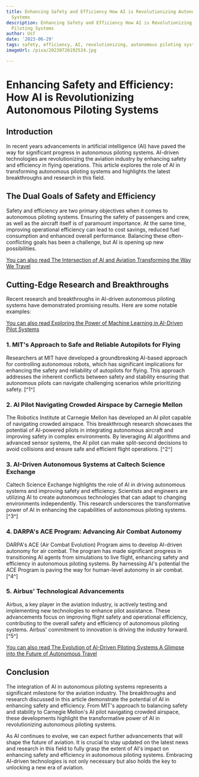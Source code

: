 ```yaml
---
title: Enhancing Safety and Efficiency How AI is Revolutionizing Autonomous Piloting
  Systems
description: Enhancing Safety and Efficiency How AI is Revolutionizing Autonomous
  Piloting Systems
author: Usf
date: '2023-06-29'
tags: safety, efficiency, AI, revolutionizing, autonomous piloting systems
imageUrl: /pixa/20230726192524.jpg

---
```

# Enhancing Safety and  Efficiency: How AI is Revolutionizing Autonomous Piloting  Systems

## Introduction

In recent years  advancements in artificial intelligence (AI) have paved the way for significant progress in autonomous piloting  systems. AI-driven  technologies are revolutionizing the aviation industry  by enhancing safety and efficiency in flying operations. This article explores  the role of AI in transforming autonomous piloting systems  and highlights the latest breakthroughs and research in this field.

## The Dual Goals of Safety and  Efficiency

Safety and efficiency are  two primary objectives when it comes to autonomous  piloting systems. Ensuring the safety of  passengers and crew, as well as  the aircraft itself is of paramount importance. At the same time, improving operational efficiency can  lead to cost savings, reduced fuel consumption and enhanced overall performance. Balancing these  often-conflicting goals has been a  challenge, but AI is opening up  new  possibilities.

[You can also read  The Intersection of AI and Aviation  Transforming the Way We Travel](The%20Intersection%20of%20AI%20and%20Aviation%20Transforming%20the%20Way%20We%20Travel)


## Cutting-Edge  Research and Breakthroughs

Recent research and breakthroughs in AI-driven autonomous piloting systems have demonstrated promising results. Here are some notable examples:

[You can also read Exploring the Power  of Machine Learning in AI-Driven Pilot Systems](Exploring%20the%20Power%20of%20Machine%20Learning%20in%20AI-Driven%20Pilot%20Systems)


### 1. MIT's Approach to Safe and Reliable Autopilots  for Flying

Researchers at MIT have  developed a groundbreaking AI-based approach for controlling autonomous robots, which has significant implications for enhancing the safety and reliability of autopilots for flying. This approach addresses the inherent conflicts between safety and stability ensuring that autonomous pilots can navigate challenging scenarios while prioritizing safety. [^1^]

### 2. AI Pilot  Navigating Crowded  Airspace  by Carnegie Mellon

The Robotics Institute at Carnegie  Mellon has developed an AI pilot capable of navigating crowded airspace. This  breakthrough research showcases the potential of AI-powered pilots in integrating autonomous aircraft and improving safety in complex environments. By leveraging AI algorithms  and advanced sensor systems, the AI pilot can make split-second decisions to avoid collisions  and ensure safe and  efficient flight operations. [^2^]

### 3. AI-Driven  Autonomous Systems at Caltech Science Exchange

Caltech Science Exchange highlights the role of AI in driving autonomous systems and improving  safety and efficiency.  Scientists and engineers are utilizing AI to create autonomous  technologies that can adapt  to changing environments  independently. This research underscores  the transformative power of AI in enhancing the capabilities of autonomous piloting systems. [^3^]

### 4. DARPA's ACE Program: Advancing Air Combat  Autonomy

DARPA's ACE (Air Combat  Evolution) Program  aims to develop AI-driven autonomy for air combat.  The program has made significant progress in transitioning AI agents from simulations to live flight, enhancing safety and efficiency in autonomous  piloting systems. By harnessing AI's  potential  the ACE Program is  paving the way for human-level autonomy in air combat. [^4^]

### 5. Airbus' Technological Advancements

Airbus, a key player  in the aviation industry, is  actively testing and implementing new technologies to  enhance pilot assistance. These advancements focus on improving flight safety and operational efficiency, contributing to the overall safety and efficiency of autonomous piloting  systems. Airbus' commitment to innovation is driving  the industry forward.  [^5^]

[You can also read The  Evolution of AI-Driven Piloting Systems A Glimpse into the Future of Autonomous Travel](The%20Evolution%20of%20AI-Driven%20Piloting%20Systems%20A%20Glimpse%20into%20the%20Future%20of%20Autonomous%20Travel)


##  Conclusion

The  integration of AI in  autonomous piloting systems represents a significant milestone for the aviation industry. The breakthroughs and research discussed in this article  demonstrate the potential of AI in  enhancing safety and efficiency. From MIT's approach to balancing safety and stability  to Carnegie Mellon's AI pilot navigating crowded airspace,  these developments highlight the transformative power of AI in revolutionizing autonomous piloting systems.

As AI continues to evolve, we can expect further advancements that will shape the  future of aviation. It is crucial to stay updated on the latest news and research in this field to fully grasp the extent of AI's impact on enhancing safety  and efficiency in autonomous piloting systems. Embracing AI-driven technologies is not only necessary but also holds the key to unlocking a new era of aviation.